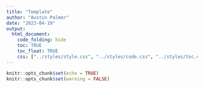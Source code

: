 ```yaml
---
title: "Template"
author: "Austin Palmer"
date: "2023-04-19"
output:
  html_document:
    code_folding: hide
    toc: TRUE
    toc_float: TRUE
    css: ["../styles/style.css", "../styles/code.css", "../styles/toc.css"]
---
```


```r
knitr::opts_chunk$set(echo = TRUE)
knitr::opts_chunk$set(warning = FALSE)
```


